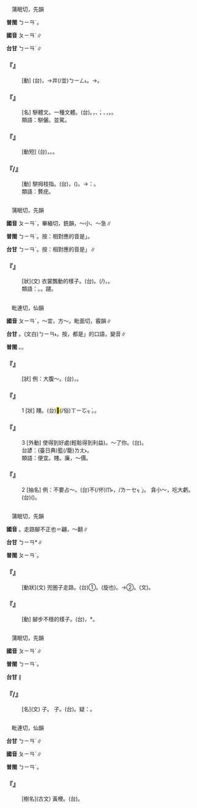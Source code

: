 
=={{ruby|駢|ㄆㄧㄢˊ}}==

　蒲眠切，先韻

'''普閩''' <rt>ㄅㄧㄢˊ</rt>。

'''國音''' <rt>ㄆㄧㄢˊ</rt>∥

'''台甘''' <rt>ㄅㄧㄢˊ</rt>∥

    

==='''『{{ruby|駢|ㄆㄧㄢˊ}}』'''===
: [動] (台){{ruby|兩|ㄋㆭ˫}}{{ruby|匹|ㄆㄧㆵ}}{{ruby|馬|ㆠㆤˋ}}{{ruby|齊|ㄗㄨㆤˊ}}{{ruby|/|ㄗㆤˊ}}{{ruby|頭|ㄊㄠˊ}}{{ruby|行|ㄍㄧㆩˊ}}，→并(/並)<rt>ㄅㄧㄥ˪</rt>{{ruby|排|ㄅㄞˊ}}。→{{ruby|雙|ㄒㄧㄤ}}{{ruby|雙|ㄒㄧㄤ}}{{ruby|對|ㄉㄨㄧ˪}}{{ruby|對|ㄉㄨㄧ˪}}。
    

==='''『{{ruby|駢|ㄆㄧㄢˊ}}{{ruby|文|ㄨㄣˊ}}』'''===
: [名] 駢體文。一種文體。(台){{ruby|駢|ㄅㄧㄢˊ}}{{ruby|體|ㄊㆤˋ}}{{ruby|文|ㆠㄨㄣˊ}}。{{ruby|行|ㄏㄧㄥˊ}}{{ruby|文|ㆠㄨㄣˊ}}{{ruby|講|ㄍㄤˋ}}{{ruby|究|ㄍㄧㄨ˪}}{{ruby|對|ㄉㄨㄧ˪}}{{ruby|句|ㄍㄨ˪}}，{{ruby|四|ㄒㄧ˪}}{{ruby|字|ㆢㄧ˫}}{{ruby|/|ㄌㄧ˫}}、{{ruby|六|ㄌㄚㆶ ͘}}{{ruby|字|ㆢㄧ˫}}{{ruby|/|ㄌㄧ˫}}；{{ruby|四|ㄒㄧ˪}}{{ruby|字|ㆢㄧ˫}}{{ruby|/|ㄌㄧ˫}}、{{ruby|六|ㄌㄚㆶ ͘}}{{ruby|字|ㆢㄧ˫}}{{ruby|/|ㄌㄧ˫}}，{{ruby|押|ㄚㆷ}}{{ruby|韻|ㄨㄣ˫}}{{ruby|進|ㄐㄧㄣ˪}}{{ruby|行|ㄏㄧㄥˊ}}。{{ruby|所|ㄙㆦˋ}}{{ruby|以|ㄧˋ}}{{ruby|亦|ㄧㄚㆷ ͘}}{{ruby|叫|ㄍㄧㄜ˪}}{{ruby|四|ㄙㄨ˪}}{{ruby|六|ㄌㄧㆦㆶ ͘}}{{ruby|駢|ㄅㄧㄢˊ}}{{ruby|儷|ㄌㆤ˫}}{{ruby|文|ㆠㄨㄣˊ}}。
:類語：駢儷。並駕。
:
    

==='''『{{ruby|駢|ㄆㄧㄢˊ}}{{ruby|指|ㄓˇ}}』'''===
: [動短] (台){{ruby|大|ㄉㄨㄚ˫}}{{ruby|頭|ㄊㄠˊ}}{{ruby|拇|ㆠㄜˋ}}{{ruby|/|ㆠㄨˋ}}{{ruby|開|ㄎㄨㄧ}}{{ruby|叉|ㄘㆤ}}，{{ruby|加|ㄍㆤ}}{{ruby|一|ㄐㄧㆵ ͘}}{{ruby|枝|ㄍㄧ}}。{{ruby|十|ㄗㄚㆴ ͘}}{{ruby|一|ㄧㆵ}}{{ruby|指|ㄗㆮˋ}}。
    

==='''『{{ruby|駢|ㄆㄧㄢˊ}}{{ruby|枝|ㄓ}}/{{ruby|駢|ㄆㄧㄢˊ}}{{ruby|歧|ㄑㄧˊ}}』'''===
: [動] 駢拇枝指。(台){{ruby|骹|ㄎㄚ}}{{ruby|掌|ㄐㄧㄥˋ}}{{ruby|頭|ㄊㄠˊ}}{{ruby|拇|ㆠㄜˋ}}{{ruby|/|ㆠㄨˋ}}{{ruby|合|ㄍㄚㆴ}}{{ruby|邊|ㄅㆪ}}{{ruby|仔|ㄚ}}{{ruby|一|ㄐㄧㆵ ͘}}{{ruby|枝|ㄍㄧ}}{{ruby|相|ㄒㄧㄜ}}{{ruby|/|ㄙㆩ}}{{ruby|連|ㄌㄧㄢˊ}}{{ruby|/|ㄌㄧㆰˊ}}，{{ruby|或|ㄧㄚㆷ ͘}}{{ruby|是|ㄒㄧ˫}}{{ruby|手|ㄑㄧㄨˋ}}{{ruby|掌|ㄐㄧㄥˋ}}{{ruby|頭|ㄊㄠˊ}}{{ruby|開|ㄎㄨㄧ}}{{ruby|叉|ㄘㆤ}}{{ruby|加|ㄍㆤ}}{{ruby|發|ㄏㄨㄚㆵ}}{{ruby|一|ㄐㄧㆵ ͘}}{{ruby|枝|ㄍㄧ}}({{ruby|跂|ㄍㄧˊ}})。→{{ruby|比|ㄅㄧˋ}}{{ruby|喻|ㆡㄨ˫}}{{ruby|/|ㄌㄨ˫}}：{{ruby|多|ㄉㄜ}}{{ruby|餘|ㄨˊ}}{{ruby|無|ㆠㄜˊ}}{{ruby|路|ㄌㆦ˫}}{{ruby|用|ㄧㆲ˫}}{{ruby|/|ㄧㄥ˫}}{{ruby|丌|ㆤ}}{{ruby|物|ㄇㆭㆷ ͘}}{{ruby|/|ㄇㄧㆷ ͘}}。
:類語：贅疣。
:
    

=={{ruby|褊|ㄆㄧㄢˊ}}==

　蒲眠切，先韻

'''國音''' <rt>ㄆㄧㄢˊ</rt>{{ruby|。|ㄅㄧㄢˇ}}，畢緬切，銑韻，～小、～急∥

'''普閩''' <rt>ㄅㄧㄢˋ</rt>。按：相對應的音是{{ruby|「|ㄅㄧㄢˊ}}」。

'''台甘''' <rt>ㄅㄧㄢˋ</rt>。按：相對應的音是{{ruby|「|ㄅㄧㄢˊ}}」∥

    

==='''『{{ruby|褊|ㄆㄧㄢˊ}}{{ruby|褼|ㄒㄧㄢ}}』'''===
: [狀](文) 衣裳飄動的樣子。(台){{ruby|褊|ㄅㄧㄢˊ}}{{ruby|褼|ㄒㄧㄢ}}。{{ruby|衫|ㄙㆩ}}(/{{ruby|衣|ㄧ}}{{ruby|裳|ㄐㄧㆧˊ}}){{ruby|颺|ㄧㆩ˫}}{{ruby|一|ㄐㄧㆵ ͘}}{{ruby|下|·ㆤ˫}}，{{ruby|颺|ㄧㆩ˫}}{{ruby|一|ㄐㄧㆵ ͘}}{{ruby|下|·ㆤ˫}}{{ruby|丌|ㆤ}}{{ruby|款|ㄎㄨㄢˋ}}。
:類語：{{ruby|翩|ㄆㄧㄢ}}{{ruby|翻|ㄈㄢ}}。{{ruby|蹁|ㄆㄧㄢˊ}}{{ruby|躚|ㄒㄧㄢ}}。{{ruby|翩|ㄆㄧㄢ}}躚。
:
    

=={{ruby|便|ㄆㄧㄢˊ}}==

　毗連切，仙韻

'''國音''' <rt>ㄆㄧㄢˊ</rt>，～宜{{ruby|。|ㄅㄧㄢˋ}}，方～。毗面切，霰韻∥

'''台甘''' {{ruby|(文)|ㄅㄧㄢˊ}}。(文白)<rt>ㄅㄧㄢ˫</rt>{{ruby|。|ㄅㄢ}}{{ruby|。|ㄅㄧㄥˊ}}。按{{ruby|：|ㄅㄢ}}{{ruby|、|ㄅㄢˊ}}{{ruby|、|ㄅㄧㄥˊ}}，都是{{ruby|「|ㄅㄧㄢˊ}}」的口語，變音∥

'''普閩''' {{ruby|(文)|ㄅㄧㄢˊ}}。{{ruby|(白)|ㄅㄢˊ}}。

    

==='''『{{ruby|便|ㄆㄧㄢˊ}}{{ruby|便|ㄆㄧㄢˊ}}』'''===
: [狀] 例：大腹～。(台){{ruby|腹|ㄅㄚㆶ}}{{ruby|肚|ㄉㆦˋ}}{{ruby|挺|ㄊㄞ˫}}{{ruby|挺|ㄊㄞ˫}}，{{ruby|大|ㄉㄨㄚ˫}}{{ruby|大|ㄉㄨㄚ˫}}{{ruby|個|ㆤˊ}}。
    

==='''『{{ruby|便|ㄆㄧㄢˊ}}{{ruby|宜|˙ㄧ}}』'''===
:1  [狀] 賤。(台)<mark>&#xffc4b;</mark>(/俗)<rt>ㄒㄧㆦㆶ ͘</rt>。{{ruby|價|ㄍㆤ˪}}{{ruby|值|ㄉㄚㆵ ͘}}{{ruby|少|ㄐㄧㄜˋ}}。
    

==='''『{{ruby|便|ㄆㄧㄢˊ}}{{ruby|宜|ㄧˊ}}』'''===
:3  [外動] 使得到好處(輕鬆得到利益)。～了你。(台){{ruby|付|ㄏㆦ˫}}{{ruby|汝|ㄌㄧˋ}}{{ruby|便|ㄅㄢˊ}}{{ruby|宜|ㆣㄧˊ}}{{ruby|去|ㄎㄧ˪}}。
:台諺：{{ruby|貪|ㄊㆰ}}{{ruby|<mark>&#xf9361;</mark>|ㄉㄧㄜㆷ ͘}}{{ruby|<mark>&#xf8fb8;</mark>|ㄋㆭ˪}}(臺日典){{ruby|雞|ㄍㄨㆤ}}{{ruby|/|ㄍㆤ}}籃(/籠)<rt>ㄌㄤ˫</rt>。
:
:類語：便宜。賤。廉，～價。
:
    

==='''『{{ruby|便|ㄆㄧㄢˊ}}{{ruby|宜|˙ㄧ}}』'''===
:2  [抽名] 例：不要占～。(台)不(/伓)<rt>ㆬ˫</rt>{{ruby|通|ㄊㄤ}}{{ruby|貪|ㄊㆰ}}{{ruby|不|ㄅㄨㆵ}}{{ruby|應|ㄧㄥ}}{{ruby|該|ㄍㄞ}}{{ruby|得|ㄉㄧㆵ}}{{ruby|丌|ㆤ}}{{ruby|小|ㄒㄧㄜˋ}}{{ruby|利|ㄌㄧ˫}}，{{ruby|或|ㄧㄚㆷ ͘}}{{ruby|是|ㄒㄧ˫}}{{ruby|免|ㆠㄧㄢˋ}}{{ruby|氣|ㄎㄨㄧ˪}}{{ruby|力|ㄌㄚㆵ ͘}}/{{ruby|「|ㄎㄧ˪}}<rt>ㄌㄧㆤㆶ ͘</rt>」{{ruby|丌|ㆤ}}{{ruby|利|ㄌㄧ˫}}{{ruby|益|ㄧㆤㆶ}}。 貪小～，吃大虧。(台){{ruby|小|ㄒㄧㄜˋ}}{{ruby|貪|ㄊㆰ}}{{ruby|大|ㄉㄨㄚ˫}}{{ruby|損|ㄙㄨㄣˋ}}({{ruby|失|ㄒㄧㆵ}})。
    

=={{ruby|蹁|ㄆㄧㄢˊ}}==

　蒲眠切，先韻

'''國音''' {{ruby|(文)|ㄆㄧㄢˊ}}。走路腳不正也{{ruby|。|ㄆㄧㄢ}}＝翩，～翻∥

'''台甘''' <rt>ㄅㄧㄢ</rt>{{ruby|。|ㄅㄧㄢˊ}}*{{ruby|→|ㄆㄧㄢˊ}}{{ruby|。|ㄆㄧㄣˊ}}∥

'''普閩''' <rt>ㄆㄧㄢˊ</rt>。

    

==='''『{{ruby|蹁|ㄆㄧㄢˊ}}{{ruby|躚|ㄒㄧㄢ}}』'''===
: [動狀](文) 兜圈子走路。(台)①{{ruby|蹁|ㄆㄧㄢˊ}}{{ruby|躚|ㄒㄧㄢ}}。{{ruby|那|ㄋㄚˋ}}{{ruby|行|ㄍㄧㆩˊ}}{{ruby|那|ㄋㄚˋ}}{{ruby|踅|ㄙㆤㆷ ͘}}(旋也)。→②{{ruby|形|ㄏㄧㄥˊ}}{{ruby|容|ㄧㆲˊ}}{{ruby|跳|ㄊㄧㄠ˪}}{{ruby|舞|ㆠㄨˋ}}{{ruby|丌|ㆤ}}{{ruby|動|ㄉㆲ˫}}{{ruby|作|ㄗㆦㆶ}}。(文){{ruby|蹁|ㄆㄧㄢ}}{{ruby|←|ㄆㄧㄢˊ}}{{ruby|躚|ㄒㄧㄢ}}。
    

==='''『{{ruby|蹁|ㄆㄧㄢˊ}}』'''===
: [動] 腳步不穩的樣子。(台){{ruby|因|ㄧㄣ}}{{ruby|頭|ㄊㄠˊ}}{{ruby|眩|ㄏㄧㄣˊ}}{{ruby|或|ㄧㄚㆷ ͘}}{{ruby|酒|ㄐㄧㄨˋ}}{{ruby|醉|ㄗㄨㄧ˪}}，{{ruby|行|ㄍㄧㆩˊ}}{{ruby|路|ㄌㆦ˫}}{{ruby|<mark>&#xffa45;</mark>|ㆠㆤ˫}}{{ruby|/|ㆠㄨㆤ˫}}{{ruby|自|ㄗㄨ˫}}{{ruby|在|ㄗㄞ˫}}{{ruby|歪|ㄨㆮ}}{{ruby|/|ㄨㄞ}}{{ruby|來|ㄌㄞˊ}}{{ruby|<mark>&#xf91d6;</mark>|ㄘㄨㄚㆷ ͘}}*{{ruby|去|ㄎㄧ˪}}。
    

=={{ruby|胼|ㄆㄧㄢˊ}}==

　蒲眠切，先韻

'''國音''' <rt>ㄆㄧㄢˊ</rt>∥

'''普閩''' <rt>ㄅㄧㄢˊ</rt>。

'''台甘''' {{ruby|(文)|ㄅㄧㄢˊ}}∥

    

==='''『{{ruby|胼|ㄆㄧㄢˊ}}{{ruby|胝|ㄓ}}/{{ruby|跰|ㄆㄧㄢˊ}}{{ruby|<mark>&#xffc48;</mark>|ㄓ}}』'''===
: [名](文) {{ruby|繭|ㄐㄧㄢˇ}}子。 {{ruby|胼|ㄆㄧㄢˊ}}子。(台){{ruby|結|ㄍㄧㄚㆵ}}{{ruby|趼|ㄍㄧㄢˋ}}{{ruby|→|ㄌㄢ}}。疑：{{ruby|鱗|ㄌㄢˊ}}{{ruby|→|ㄌㄢ}}。
    

=={{ruby|楩|ㄆㄧㄢˊ}}==

　毗連切，仙韻

'''台甘''' <rt>ㄅㄧㄢˊ</rt>∥

'''國音''' <rt>ㄆㄧㄢˊ</rt>∥

'''普閩''' <rt>ㄅㄧㄢˊ</rt>。

    

==='''『{{ruby|楩|ㄆㄧㄢˊ}}』'''===
: [樹名](古文) 黃楩。(台){{ruby|黃|ㆭˊ}}{{ruby|楩|ㄅㄧㄢˊ}}。
    
